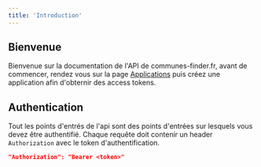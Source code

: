 ```yaml
---
title: 'Introduction'
---
```



## Bienvenue

Bienvenue sur la documentation de l'API de communes-finder.fr, avant de commencer, rendez vous sur la page [Applications](https://communes-finder.fr/espace-client/applications) puis créez une application afin d'obternir des access tokens.

## Authentication
Tout les points d'entrés de l'api sont des points d'entrées sur lesquels vous devez être authentifié.
Chaque requête doit contenir un header `Authorization` avec le token d'authentification.

```json
"Authorization": "Bearer <token>"
```